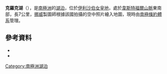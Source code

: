 {{coord|68|37|S|78|24|E|source:GNIS|display=title}}

'''克羅克湖'''（{{lang-nn|Krokvatnet i Princess Elizabeth Land}}），是[[南極洲|南極洲]]的[[湖泊|湖泊]]，位於[[伊利沙伯女皇地|伊利沙伯女皇地]]，處於[[韋斯特福爾山脈|韋斯特福爾山脈]]東南部，長7公里，[[挪威|挪威]]製圖師根據該國拍攝的空中照片繪入地圖，現時由[[南極條約體系|南極條約體系]]管理。

==參考資料==
*{{cite gnis | type = antarid | id = 8240| name = Krok Lake| accessdate = 2013-05-20}}
*{{usgs-gazetteer|id=8240}}

{{Antarctica-geo-stub}}
[[Category:南極洲湖泊|Category:南極洲湖泊]]